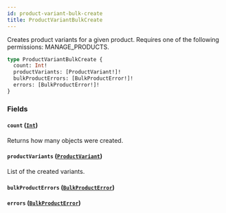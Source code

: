 ```yaml
---
id: product-variant-bulk-create
title: ProductVariantBulkCreate
---
```



Creates product variants for a given product. Requires one of the following permissions: MANAGE_PRODUCTS.

```graphql
type ProductVariantBulkCreate {
  count: Int!
  productVariants: [ProductVariant!]!
  bulkProductErrors: [BulkProductError!]!
  errors: [BulkProductError!]!
}
```


### Fields

#### `count` ([`Int`](../../../developer/api-reference/scalars/int))

Returns how many objects were created.


#### `productVariants` ([`ProductVariant`](../../../developer/api-reference/objects/product-variant))

List of the created variants.


#### `bulkProductErrors` ([`BulkProductError`](../../../developer/api-reference/objects/bulk-product-error))




#### `errors` ([`BulkProductError`](../../../developer/api-reference/objects/bulk-product-error))






